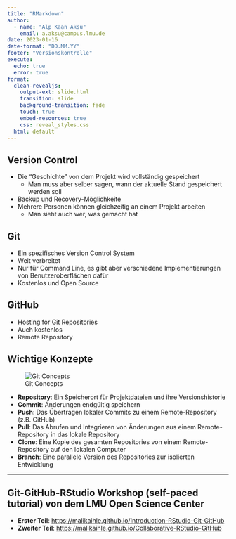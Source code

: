 ```yaml
---
title: "RMarkdown"
author:
  - name: "Alp Kaan Aksu"
    email: a.aksu@campus.lmu.de
date: 2023-01-16
date-format: "DD.MM.YY"
footer: "Versionskontrolle"
execute: 
  echo: true
  error: true
format: 
  clean-revealjs: 
    output-ext: slide.html
    transition: slide
    background-transition: fade
    touch: true
    embed-resources: true
    css: reveal_styles.css
  html: default
---
```


## Version Control

- Die "Geschichte" von dem Projekt wird vollständig gespeichert
    - Man muss aber selber sagen, wann der aktuelle Stand gespeichert werden soll
- Backup und Recovery-Möglichkeite
- Mehrere Personen können gleichzeitig an einem Projekt arbeiten
    - Man sieht auch wer, was gemacht hat

## Git

- Ein spezifisches Version Control System
- Weit verbreitet
- Nur für Command Line, es gibt aber verschiedene Implementierungen von Benutzeroberflächen dafür
- Kostenlos und Open Source

## GitHub

- Hosting for Git Repositories
- Auch kostenlos
- Remote Repository

## Wichtige Konzepte

![Git Concepts](images/git.jpeg)

- **Repository**: Ein Speicherort für Projektdateien und ihre Versionshistorie
- **Commit**: Änderungen endgültig speichern
- **Push**: Das Übertragen lokaler Commits zu einem Remote-Repository (z.B. GitHub)
- **Pull**: Das Abrufen und Integrieren von Änderungen aus einem Remote-Repository in das lokale Repository
- **Clone**: Eine Kopie des gesamten Repositories von einem Remote-Repository auf den lokalen Computer
- **Branch**: Eine parallele Version des Repositories zur isolierten Entwicklung

---

## Git-GitHub-RStudio Workshop (self-paced tutorial) von dem LMU Open Science Center

- **Erster Teil**: <https://malikaihle.github.io/Introduction-RStudio-Git-GitHub>
- **Zweiter Teil**: <https://malikaihle.github.io/Collaborative-RStudio-GitHub>